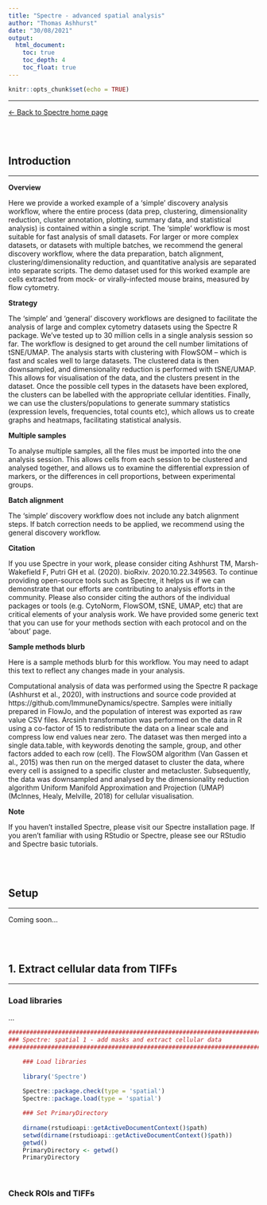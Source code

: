 ```yaml
---
title: "Spectre - advanced spatial analysis"
author: "Thomas Ashhurst"
date: "30/08/2021"
output:
  html_document:
    toc: true
    toc_depth: 4
    toc_float: true
---
```


```r
knitr::opts_chunk$set(echo = TRUE)
```

---

[<- Back to Spectre home page](https://immunedynamics.io/spectre)

<br />
<br />





## Introduction

---

**Overview**

Here we provide a worked example of a 'simple' discovery analysis workflow, where the entire process (data prep, clustering, dimensionality reduction, cluster annotation, plotting, summary data, and statistical analysis) is contained within a single script. The 'simple' workflow is most suitable for fast analysis of small datasets. For larger or more complex datasets, or datasets with multiple batches, we recommend the general discovery workflow, where the data preparation, batch alignment, clustering/dimensionality reduction, and quantitative analysis are separated into separate scripts. The demo dataset used for this worked example are cells extracted from mock- or virally-infected mouse brains, measured by flow cytometry. 

**Strategy**

The 'simple' and 'general' discovery workflows are designed to facilitate the analysis of large and complex cytometry datasets using the Spectre R package. We've tested up to 30 million cells in a single analysis session so far. The workflow is designed to get around the cell number limitations of tSNE/UMAP. The analysis starts with clustering with FlowSOM – which is fast and scales well to large datasets. The clustered data is then downsampled, and dimensionality reduction is performed with tSNE/UMAP. This allows for visualisation of the data, and the clusters present in the dataset. Once the possible cell types in the datasets have been explored, the clusters can be labelled with the appropriate cellular identities. Finally, we can use the clusters/populations to generate summary statistics (expression levels, frequencies, total counts etc), which allows us to create graphs and heatmaps, facilitating statistical analysis.

**Multiple samples**

To analyse multiple samples, all the files must be imported into the one analysis session. This allows cells from each session to be clustered and analysed together, and allows us to examine the differential expression of markers, or the differences in cell proportions, between experimental groups.

**Batch alignment**

The 'simple' discovery workflow does not include any batch alignment steps. If batch correction needs to be applied, we recommend using the general discovery workflow.

**Citation**

If you use Spectre in your work, please consider citing Ashhurst TM, Marsh-Wakefield F, Putri GH et al. (2020). bioRxiv. 2020.10.22.349563. To continue providing open-source tools such as Spectre, it helps us if we can demonstrate that our efforts are contributing to analysis efforts in the community. Please also consider citing the authors of the individual packages or tools (e.g. CytoNorm, FlowSOM, tSNE, UMAP, etc) that are critical elements of your analysis work. We have provided some generic text that you can use for your methods section with each protocol and on the 'about' page.

**Sample methods blurb**

Here is a sample methods blurb for this workflow. You may need to adapt this text to reflect any changes made in your analysis.

Computational analysis of data was performed using the Spectre R package (Ashhurst et al., 2020), with instructions and source code provided at https://github.com/ImmuneDynamics/spectre. Samples were initially prepared in FlowJo, and the population of interest was exported as raw value CSV files. Arcsinh transformation was performed on the data in R using a co-factor of 15 to redistribute the data on a linear scale and compress low end values near zero. The dataset was then merged into a single data.table, with keywords denoting the sample, group, and other factors added to each row (cell). The FlowSOM algorithm (Van Gassen et al., 2015) was then run on the merged dataset to cluster the data, where every cell is assigned to a specific cluster and metacluster. Subsequently, the data was downsampled and analysed by the dimensionality reduction algorithm Uniform Manifold Approximation and Projection (UMAP) (McInnes, Healy, Melville, 2018) for cellular visualisation.

**Note**

If you haven't installed Spectre, please visit our Spectre installation page.
If you aren't familiar with using RStudio or Spectre, please see our RStudio and Spectre basic tutorials.

<br />
<br />








## Setup

---

Coming soon...

<br />
<br />









## 1. Extract cellular data from TIFFs

---

### Load libraries
...

```r
###################################################################################
### Spectre: spatial 1 - add masks and extract cellular data
###################################################################################
```

```r
    ### Load libraries
    
    library('Spectre')
    
    Spectre::package.check(type = 'spatial')
    Spectre::package.load(type = 'spatial')
```

```r
    ### Set PrimaryDirectory
    
    dirname(rstudioapi::getActiveDocumentContext()$path)
    setwd(dirname(rstudioapi::getActiveDocumentContext()$path))
    getwd()
    PrimaryDirectory <- getwd()
    PrimaryDirectory
```
<br />


### Check ROIs and TIFFs
